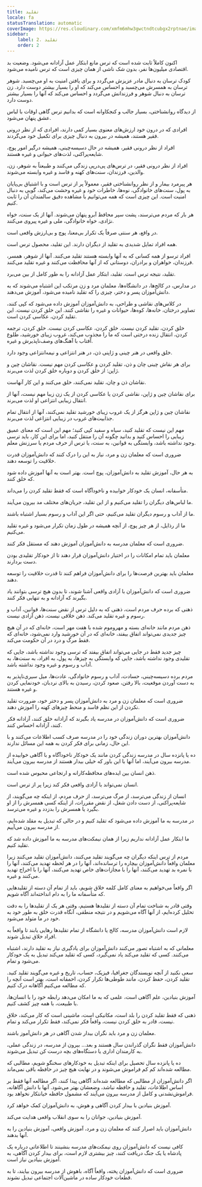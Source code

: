 ```yaml
---
title: تقلید
locale: fa
statusTranslation: automatic
coverImage: https://res.cloudinary.com/xmfm6mhw3gwctndtcubgx2rptnae/image/upload/v1740337243/small_cover_educacion_fundamental_a051170f1c.webp
sidebar:
    label: 2. تقلید
    order: 2
---
```

اکنون کاملاً ثابت شده است که ترس مانع ابتکار عمل آزادانه می‌شود. وضعیت بد اقتصادی میلیون‌ها نفر، بدون شک ناشی از همان چیزی است که ترس نامیده می‌شود.

کودک ترسان به دنبال مادر عزیزش می‌گردد و برای یافتن امنیت به او می‌چسبد. شوهر ترسان به همسرش می‌چسبد و احساس می‌کند که او را بسیار بیشتر دوست دارد. زن ترسان به دنبال شوهر و فرزندانش می‌گردد و احساس می‌کند که آنها را بسیار بیشتر دوست دارد.

از دیدگاه روانشناختی، بسیار جالب و کنجکاوانه است که بدانیم ترس گاهی اوقات با لباس عشق پنهان می‌شود.

افرادی که در درون خود ارزش‌های معنوی بسیار کمی دارند، افرادی که از نظر درونی فقیر هستند، همیشه در بیرون به دنبال چیزی برای تکمیل خود می‌گردند.

افراد از نظر درونی فقیر، همیشه در حال دسیسه‌چینی، همیشه درگیر امور پوچ، شایعه‌پراکنی، لذت‌های حیوانی و غیره هستند.

افراد از نظر درونی فقیر، در ترس‌های پی‌درپی زندگی می‌کنند و طبیعتاً به شوهر، زن، والدین، فرزندان، سنت‌های کهنه و فاسد و غیره وابسته می‌شوند.

هر پیرمرد بیمار و از نظر روانشناختی فقیر، معمولاً پر از ترس است و با اشتیاق بی‌پایان به پول، سنت‌های خانوادگی، نوه‌ها، خاطرات خود و غیره وحشت می‌کند، گویی به دنبال امنیت است. این چیزی است که همه می‌توانیم با مشاهده دقیق سالمندان آن را ثابت کنیم.

هر بار که مردم می‌ترسند، پشت سپر محافظ آبرو پنهان می‌شوند. آنها از یک سنت، خواه نژادی، خواه خانوادگی، ملی و غیره پیروی می‌کنند.

در واقع، هر سنتی صرفاً یک تکرار بی‌معنا، پوچ و بی‌ارزش واقعی است.

همه افراد تمایل شدیدی به تقلید از دیگران دارند. این تقلید، محصول ترس است.

افراد ترسو از همه کسانی که به آنها وابسته هستند تقلید می‌کنند. آنها از شوهر، همسر، فرزندان، خواهران و برادران، دوستانی که از آنها محافظت می‌کنند و غیره تقلید می‌کنند.

تقلید، نتیجه ترس است. تقلید، ابتکار عمل آزادانه را به طور کامل از بین می‌برد.

در مدارس، در کالج‌ها، در دانشگاه‌ها، معلمان مرد و زن مرتکب این اشتباه می‌شوند که به دانش‌آموزان پسر و دختر، چیزی را که تقلید نامیده می‌شود، آموزش می‌دهند.

در کلاس‌های نقاشی و طراحی، به دانش‌آموزان آموزش داده می‌شود که کپی کنند، تصاویر درختان، خانه‌ها، کوه‌ها، حیوانات و غیره را نقاشی کنند. این خلق کردن نیست. این تقلید کردن، عکاسی کردن است.

خلق کردن، تقلید کردن نیست. خلق کردن، عکاسی کردن نیست. خلق کردن، ترجمه کردن، انتقال زنده درختی است که ما را مجذوب می‌کند، غروب زیبای خورشید، طلوع آفتاب با آهنگ‌های وصف‌ناپذیرش و غیره.

خلق واقعی در هنر چینی و ژاپنی ذن، در هنر انتزاعی و نیمه‌انتزاعی وجود دارد.

برای هر نقاش چینی چان و ذن، تقلید کردن و عکاسی کردن مهم نیست. نقاشان چین و ژاپن: از خلق کردن و دوباره خلق کردن لذت می‌برند.

نقاشان ذن و چان، تقلید نمی‌کنند، خلق می‌کنند و این کار آنهاست.

برای نقاشان چین و ژاپن، نقاشی کردن یا عکاسی کردن از یک زن زیبا مهم نیست، آنها از انتقال زیبایی انتزاعی او لذت می‌برند.

نقاشان چین و ژاپن هرگز از یک غروب زیبای خورشید تقلید نمی‌کنند، آنها از انتقال تمام جذابیت‌های غروب در زیبایی انتزاعی لذت می‌برند.

مهم این نیست که تقلید کنید، سیاه و سفید کپی کنید؛ مهم این است که معنای عمیق زیبایی را احساس کنید و بدانید چگونه آن را منتقل کنید، اما برای این کار، باید ترسی وجود نداشته باشد، وابستگی به قوانین، به سنت، یا ترس از حرف مردم یا سرزنش معلم.

ضروری است که معلمان زن و مرد، نیاز به این را درک کنند که دانش‌آموزان قدرت خلاقیت را توسعه دهند.

به هر حال، آموزش تقلید به دانش‌آموزان، پوچ است. بهتر است به آنها آموزش داده شود که خلق کنند.

متأسفانه، انسان یک خودکار خوابیده و ناخودآگاه است که فقط تقلید کردن را می‌داند.

ما لباس‌های دیگران را تقلید می‌کنیم و از این تقلید، جریان‌های مختلف مد بیرون می‌آیند.

ما از آداب و رسوم دیگران تقلید می‌کنیم، حتی اگر این آداب و رسوم بسیار اشتباه باشند.

ما از رذایل، از هر چیز پوچ، از آنچه همیشه در طول زمان تکرار می‌شود و غیره تقلید می‌کنیم.

ضروری است که معلمان مدرسه به دانش‌آموزان آموزش دهند که مستقل فکر کنند.

معلمان باید تمام امکانات را در اختیار دانش‌آموزان قرار دهند تا از خودکار تقلیدی بودن دست بردارند.

معلمان باید بهترین فرصت‌ها را برای دانش‌آموزان فراهم کنند تا قدرت خلاقیت را توسعه دهند.

ضروری است که دانش‌آموزان با آزادی واقعی آشنا شوند، تا بدون هیچ ترسی بتوانند یاد بگیرند که آزادانه و به تنهایی فکر کنند.

ذهنی که برده حرف مردم است، ذهنی که به دلیل ترس از نقض سنت‌ها، قوانین، آداب و رسوم و غیره تقلید می‌کند. ذهن خلاقی نیست، ذهن آزادی نیست.

ذهن مردم مانند خانه‌ای بسته و مهروموم شده با هفت مهر است، خانه‌ای که در آن هیچ چیز جدیدی نمی‌تواند اتفاق بیفتد، خانه‌ای که در آن خورشید وارد نمی‌شود، خانه‌ای که فقط مرگ و درد در آن حکومت می‌کند.

چیز جدید فقط در جایی می‌تواند اتفاق بیفتد که ترسی وجود نداشته باشد، جایی که تقلیدی وجود نداشته باشد، جایی که وابستگی به چیزها، به پول، به افراد، به سنت‌ها، به آداب و رسوم و غیره وجود نداشته باشد.

مردم برده دسیسه‌چینی، حسادت، آداب و رسوم خانوادگی، عادت‌ها، میل سیری‌ناپذیر به به دست آوردن موقعیت، بالا رفتن، صعود کردن، رسیدن به بالای نردبان، خودنمایی کردن و غیره هستند.

ضروری است که معلمان زن و مرد به دانش‌آموزان پسر و دختر خود، ضرورت تقلید نکردن از این نظم فاسد و منحط چیزهای کهنه را آموزش دهند.

ضروری است که دانش‌آموزان در مدرسه یاد بگیرند که آزادانه خلق کنند، آزادانه فکر کنند، آزادانه احساس کنند.

دانش‌آموزان بهترین دوران زندگی خود را در مدرسه صرف کسب اطلاعات می‌کنند و با این حال، زمانی برای فکر کردن به همه این مسائل ندارند.

ده یا پانزده سال در مدرسه زندگی کردن مانند یک خودکار ناخودآگاه و با آگاهی خوابیده از مدرسه بیرون می‌آیند، اما آنها با این باور که خیلی بیدار هستند از مدرسه بیرون می‌آیند.

ذهن انسان بین ایده‌های محافظه‌کارانه و ارتجاعی محبوس شده است.

انسان نمی‌تواند با آزادی واقعی فکر کند زیرا پر از ترس است.

انسان از زندگی می‌ترسد، از مرگ می‌ترسد، از حرف مردم، از اینکه چه می‌گویند، از شایعه‌پراکنی، از دست دادن شغل، از نقض مقررات، از اینکه کسی همسرش را از او بگیرد یا همسرش را بدزدد و غیره می‌ترسد.

در مدرسه به ما آموزش داده می‌شود که تقلید کنیم و در حالی که تبدیل به مقلد شده‌ایم، از مدرسه بیرون می‌آییم.

ما ابتکار عمل آزادانه نداریم زیرا از همان نیمکت‌های مدرسه به ما آموزش داده شد که تقلید کنیم.

مردم از ترس اینکه دیگران چه می‌گویند تقلید می‌کنند، دانش‌آموزان تقلید می‌کنند زیرا معلمان واقعاً دانش‌آموزان بیچاره را ترسانده‌اند، آنها را در هر لحظه تهدید می‌کنند، آنها را با نمره بد تهدید می‌کنند، آنها را با مجازات‌های خاص تهدید می‌کنند، آنها را با اخراج تهدید می‌کنند و غیره.

اگر واقعاً می‌خواهیم به معنای کامل کلمه خلاق شویم، باید از تمام آن دسته از تقلیدهایی که متأسفانه ما را به دام انداخته‌اند آگاه شویم.

وقتی قادر به شناخت تمام آن دسته از تقلیدها هستیم، وقتی هر یک از تقلیدها را به دقت تحلیل کرده‌ایم، از آنها آگاه می‌شویم و در نتیجه منطقی، آنگاه قدرت خلق به طور خود به خود در ما متولد می‌شود.

لازم است دانش‌آموزان مدرسه، کالج یا دانشگاه از تمام تقلیدها رهایی یابند تا واقعاً به افراد خلاق تبدیل شوند.

معلمانی که به اشتباه تصور می‌کنند دانش‌آموزان برای یادگیری نیاز به تقلید دارند، اشتباه می‌کنند. کسی که تقلید می‌کند یاد نمی‌گیرد، کسی که تقلید می‌کند تبدیل به یک خودکار می‌شود و تمام.

سعی نکنید از آنچه نویسندگان جغرافیا، فیزیک، حساب، تاریخ و غیره می‌گویند تقلید کنید. تقلید کردن، حفظ کردن، مانند طوطی‌ها تکرار کردن، احمقانه است، بهتر است آنچه را که مطالعه می‌کنیم آگاهانه درک کنیم.

آموزش بنیادین، علم آگاهی است، علمی که به ما امکان می‌دهد رابطه خود را با انسان‌ها، با طبیعت، با همه چیز کشف کنیم.

ذهنی که فقط تقلید کردن را بلد است، مکانیکی است، ماشینی است که کار می‌کند، خلاق نیست، قادر به خلق کردن نیست، واقعاً فکر نمی‌کند، فقط تکرار می‌کند و تمام.

معلمان زن و مرد باید نگران بیدار شدن آگاهی در هر دانش‌آموز باشند.

دانش‌آموزان فقط نگران گذراندن سال هستند و بعد... بیرون از مدرسه، در زندگی عملی، به کارمندان اداری یا دستگاه‌های بچه درست کن تبدیل می‌شوند.

ده یا پانزده سال تحصیل برای اینکه تبدیل به خودکارهای سخنگو شویم، مطالبی که مطالعه شده‌اند کم کم فراموش می‌شوند و در نهایت هیچ چیز در حافظه باقی نمی‌ماند.

اگر دانش‌آموزان از مطالبی که مطالعه شده‌اند آگاهی پیدا کنند، اگر مطالعه آنها فقط بر اساس اطلاعات، تقلید و حافظه نباشد، وضعشان بهتر می‌شود. آنها با دانش آگاهانه، فراموش‌نشدنی و کامل از مدرسه بیرون می‌آیند که مشمول حافظه خیانتکار نخواهد بود.

آموزش بنیادین با بیدار کردن آگاهی و هوش، به دانش‌آموزان کمک خواهد کرد.

آموزش بنیادین، جوانان را به سوی انقلاب واقعی هدایت می‌کند.

دانش‌آموزان باید اصرار کنند که معلمان زن و مرد، آموزش واقعی، آموزش بنیادین را به آنها بدهند.

کافی نیست که دانش‌آموزان روی نیمکت‌های مدرسه بنشینند تا اطلاعاتی درباره یک پادشاه یا یک جنگ دریافت کنند، چیز بیشتری لازم است، برای بیدار کردن آگاهی، به آموزش بنیادین نیاز است.

ضروری است که دانش‌آموزان پخته، واقعاً آگاه، باهوش از مدرسه بیرون بیایند، تا به قطعات خودکار ساده در ماشین‌آلات اجتماعی تبدیل نشوند.

